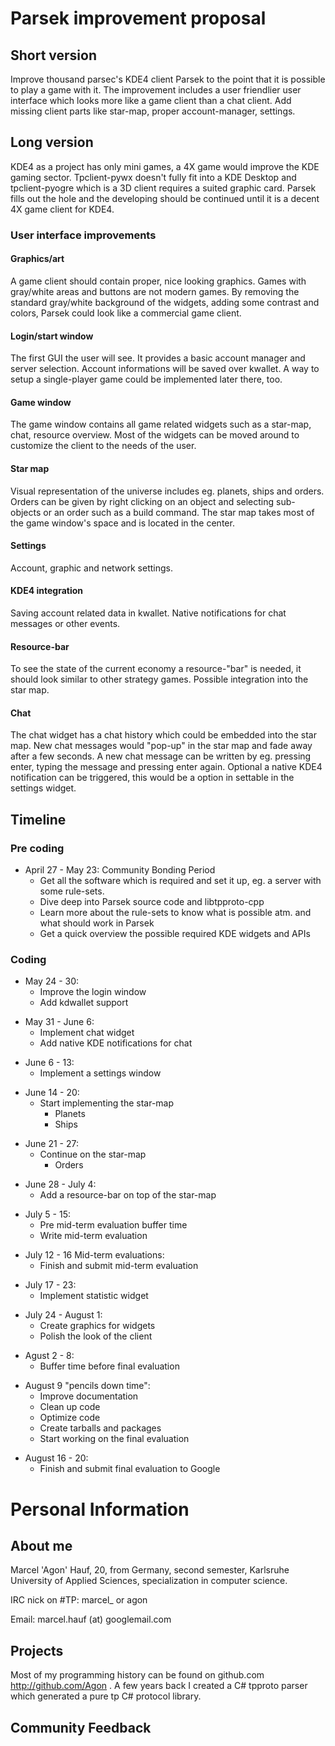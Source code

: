 = Parsek improvement proposal =

== Short version ==

Improve thousand parsec's KDE4 client Parsek to the point that it is possible to play a game with it.
The improvement includes a user friendlier user interface which looks more like a game client than a chat client.
Add missing client parts like star-map, proper account-manager, settings.

== Long version ==

KDE4 as a project has only mini games, a 4X game would improve the KDE gaming sector.
Tpclient-pywx doesn't fully fit into a KDE Desktop and tpclient-pyogre which is a 3D client
requires a suited graphic card. Parsek fills out the hole and the developing should be continued until it
is a decent 4X game client for KDE4.

=== User interface improvements ===
==== Graphics/art ====
A game client should contain proper, nice looking graphics.
Games with gray/white areas and buttons are not modern games.
By removing the standard gray/white background of the widgets, adding some contrast and colors, Parsek could look like a commercial game client.

==== Login/start window ====
The first GUI the user will see. It provides a basic account manager and server selection.
Account informations will be saved over kwallet.
A way to setup a single-player game could be implemented later there, too.

==== Game window ====
The game window contains all game related widgets such as a star-map, chat, resource overview.
Most of the widgets can be moved around to customize the client to the needs of the user.

==== Star map ====
Visual representation of the universe includes eg. planets, ships and orders.
Orders can be given by right clicking on an object and selecting sub-objects or an order such as a build command.
The star map takes most of the game window's space and is located in the center.

==== Settings ====
Account, graphic and network settings.

==== KDE4 integration ====
Saving account related data in kwallet.
Native notifications for chat messages or other events.

==== Resource-bar ====
To see the state of the current economy a resource-"bar" is needed, it should look similar to other strategy games.
Possible integration into the star map.

==== Chat ====
The chat widget has a chat history which could be embedded into the star map.
New chat messages would "pop-up" in the star map and fade away after a few seconds.
A new chat message can be written by eg. pressing enter, typing the message and pressing enter again.
Optional a native KDE4 notification can be triggered, this would be a option in settable in the settings widget.

== Timeline ==

=== Pre coding ===

* April 27 - May 23: Community Bonding Period
** Get all the software which is required and set it up, eg. a server with some rule-sets.
** Dive deep into Parsek source code and libtpproto-cpp
** Learn more about the rule-sets to know what is possible atm. and what should work in Parsek
** Get a quick overview the possible required KDE widgets and APIs

=== Coding ===

* May 24 - 30:
** Improve the login window
** Add kdwallet support

* May 31 - June 6:
** Implement chat widget
** Add native KDE notifications for chat

* June 6 - 13:
** Implement a settings window

* June 14 - 20:
** Start implementing the star-map
*** Planets
*** Ships

* June 21 - 27:
** Continue on the star-map
*** Orders

* June 28 - July 4:
** Add a resource-bar on top of the star-map

* July 5 - 15:
** Pre mid-term evaluation buffer time
** Write mid-term evaluation

* July 12 - 16 Mid-term evaluations:
** Finish and submit mid-term evaluation

* July 17 - 23:
** Implement statistic widget

* July 24 - August 1:
** Create graphics for widgets
** Polish the look of the client

* Agust 2 - 8:
** Buffer time before final evaluation

* August 9 "pencils down time":
** Improve documentation
** Clean up code
** Optimize code
** Create tarballs and packages
** Start working on the final evaluation

* August 16 - 20:
** Finish and submit final evaluation to Google

= Personal Information =

== About me ==

Marcel 'Agon' Hauf, 20, from Germany, second semester, Karlsruhe University of Applied Sciences, specialization in computer science.

IRC nick on #TP: marcel_ or agon

Email: marcel.hauf (at) googlemail.com

== Projects ==

Most of my programming history can be found on github.com http://github.com/Agon .
A few years back I created a C# tpproto parser which generated a pure tp C# protocol library.

== Community Feedback ==